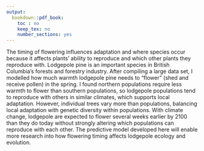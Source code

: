 ```yaml
---
output:
  bookdown::pdf_book:
    toc : no
    keep_tex: no
    number_sections: yes
---
```


<!-- Remember, It can't be longer than 150 words! -->

The timing of flowering influences adaptation and where species occur because it affects plants' ability to reproduce and which other plants they reproduce with. 
Lodgepole pine is an important species in British Columbia's forests and forestry industry.
After compiling a large data set, I modelled how much warmth lodgepole pine needs to "flower" (shed and receive pollen) in the spring. 
I found northern populations require less warmth to flower than southern populations, so lodgepole populations tend to reproduce with others in similar climates, which supports local adaptation. 
However, individual trees vary more than populations, balancing local adaptation with genetic diversity within populations. 
With climate change, lodgepole are expected to flower several weeks earlier by 2100 than they do today without strongly altering which populations can reproduce with each other.
The predictive model developed here will enable more research into how flowering timing affects lodgepole ecology and evolution.
